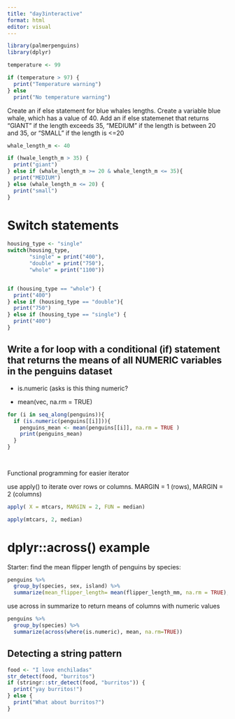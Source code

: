 ```yaml
---
title: "day3interactive"
format: html
editor: visual
---
```


```r
library(palmerpenguins)
library(dplyr)
```

```r
temperature <- 99

if (temperature > 97) {
  print("Temperature warning")
} else
  print("No temperature warning")
```

Create an if else statement for blue whales lengths. Create a variable blue whale, which has a value of 40. Add an if else statemenet that returns "GIANT" if the length exceeds 35, "MEDIUM" if the length is between 20 and 35, or "SMALL" if the length is \<=20

```r
whale_length_m <- 40 

if (hwale_length_m > 35) {
  print("giant")
} else if (whale_length_m >= 20 & whale_length_m <= 35){
  print("MEDIUM")
} else (whale_length_m <= 20) {
  print("small")
}

```

# Switch statements

```r
housing_type <- "single"
switch(housing_type, 
       "single" = print("400"),
       "double" = print("750"),
       "whole" = print("1100"))


if (housing_type == "whole") {
  print("400")
} else if (housing_type == "double"){
  print("750")
} else if (housing_type == "single") {
  print("400")
}

```

## Write a for loop with a conditional (if) statement that returns the means of all NUMERIC variables in the penguins dataset

-   is.numeric (asks is this thing numeric?

-   mean(vec, na.rm = TRUE)

```r
for (i in seq_along(penguins)){
  if (is.numeric(penguins[[i]])){
    penguins_mean <- mean(penguins[[i]], na.rm = TRUE )
    print(penguins_mean)
  } 
}

  

```

Functional programming for easier iterator

use apply() to iterate over rows or columns. MARGIN = 1 (rows), MARGIN = 2 (columns)

```r
apply( X = mtcars, MARGIN = 2, FUN = median)

apply(mtcars, 2, median)

```

# dplyr::across() example

Starter: find the mean flipper length of penguins by species:

```r
penguins %>% 
  group_by(species, sex, island) %>% 
  summarize(mean_flipper_length= mean(flipper_length_mm, na.rm = TRUE), sd_flipper_length = sd(flipper_length_mm, na.rm=TRUE), max_body_mass = max(body_mass_g, na.rm = TRUE))
```

use across in summarize to return means of columns with numeric values

```r
penguins %>% 
  group_by(species) %>% 
  summarize(across(where(is.numeric), mean, na.rm=TRUE))
```

## Detecting a string pattern 

```r
food <- "I love enchiladas"
str_detect(food, "burritos")
if (stringr::str_detect(food, "burritos")) {
  print("yay burritos!")
} else {
  print("What about burritos?")
}
```
